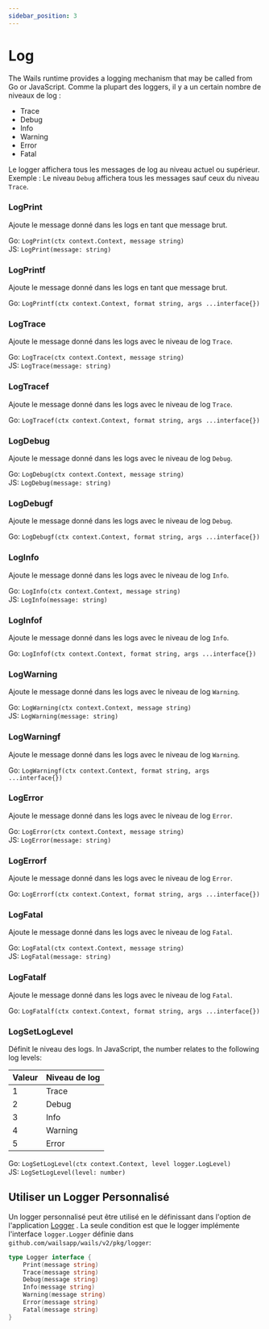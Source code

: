 ```yaml
---
sidebar_position: 3
---
```


# Log

The Wails runtime provides a logging mechanism that may be called from Go or JavaScript. Comme la plupart des loggers, il y a un certain nombre de niveaux de log :

- Trace
- Debug
- Info
- Warning
- Error
- Fatal

Le logger affichera tous les messages de log au niveau actuel ou supérieur. Exemple : Le niveau `Debug` affichera tous les messages sauf ceux du niveau `Trace`.

### LogPrint

Ajoute le message donné dans les logs en tant que message brut.

Go: `LogPrint(ctx context.Context, message string)`<br/> JS: `LogPrint(message: string)`

### LogPrintf

Ajoute le message donné dans les logs en tant que message brut.

Go: `LogPrintf(ctx context.Context, format string, args ...interface{})`<br/>

### LogTrace

Ajoute le message donné dans les logs avec le niveau de log `Trace`.

Go: `LogTrace(ctx context.Context, message string)`<br/> JS: `LogTrace(message: string)`

### LogTracef

Ajoute le message donné dans les logs avec le niveau de log `Trace`.

Go: `LogTracef(ctx context.Context, format string, args ...interface{})`<br/>

### LogDebug

Ajoute le message donné dans les logs avec le niveau de log `Debug`.

Go: `LogDebug(ctx context.Context, message string)`<br/> JS: `LogDebug(message: string)`

### LogDebugf

Ajoute le message donné dans les logs avec le niveau de log `Debug`.

Go: `LogDebugf(ctx context.Context, format string, args ...interface{})`<br/>

### LogInfo

Ajoute le message donné dans les logs avec le niveau de log `Info`.

Go: `LogInfo(ctx context.Context, message string)`<br/> JS: `LogInfo(message: string)`

### LogInfof

Ajoute le message donné dans les logs avec le niveau de log `Info`.

Go: `LogInfof(ctx context.Context, format string, args ...interface{})`<br/>

### LogWarning

Ajoute le message donné dans les logs avec le niveau de log `Warning`.

Go: `LogWarning(ctx context.Context, message string)`<br/> JS: `LogWarning(message: string)`

### LogWarningf

Ajoute le message donné dans les logs avec le niveau de log `Warning`.

Go: `LogWarningf(ctx context.Context, format string, args ...interface{})`<br/>

### LogError

Ajoute le message donné dans les logs avec le niveau de log `Error`.

Go: `LogError(ctx context.Context, message string)`<br/> JS: `LogError(message: string)`

### LogErrorf

Ajoute le message donné dans les logs avec le niveau de log `Error`.

Go: `LogErrorf(ctx context.Context, format string, args ...interface{})`<br/>

### LogFatal

Ajoute le message donné dans les logs avec le niveau de log `Fatal`.

Go: `LogFatal(ctx context.Context, message string)`<br/> JS: `LogFatal(message: string)`

### LogFatalf

Ajoute le message donné dans les logs avec le niveau de log `Fatal`.

Go: `LogFatalf(ctx context.Context, format string, args ...interface{})`<br/>

### LogSetLogLevel

Définit le niveau des logs. In JavaScript, the number relates to the following log levels:

| Valeur | Niveau de log |
| ------ | ------------- |
| 1      | Trace         |
| 2      | Debug         |
| 3      | Info          |
| 4      | Warning       |
| 5      | Error         |

Go: `LogSetLogLevel(ctx context.Context, level logger.LogLevel)`<br/> JS: `LogSetLogLevel(level: number)`

## Utiliser un Logger Personnalisé

Un logger personnalisé peut être utilisé en le définissant dans l'option de l'application [Logger](../options.mdx#logger) . La seule condition est que le logger implémente l'interface `logger.Logger` définie dans `github.com/wailsapp/wails/v2/pkg/logger`:

```go title="logger.go"
type Logger interface {
    Print(message string)
    Trace(message string)
    Debug(message string)
    Info(message string)
    Warning(message string)
    Error(message string)
    Fatal(message string)
}
```
